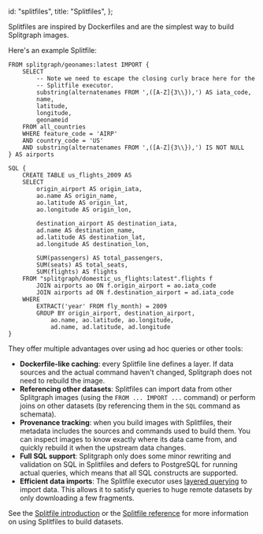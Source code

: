   id: "splitfiles",
  title: "Splitfiles",
};

Splitfiles are inspired by Dockerfiles and are the simplest way to build Splitgraph images.

Here's an example Splitfile:

```splitfile
FROM splitgraph/geonames:latest IMPORT {
    SELECT
        -- Note we need to escape the closing curly brace here for the
        -- Splitfile executor.
        substring(alternatenames FROM ',([A-Z]{3\\}),') AS iata_code,
        name,
        latitude,
        longitude,
        geonameid
    FROM all_countries
    WHERE feature_code = 'AIRP'
    AND country_code = 'US'
    AND substring(alternatenames FROM ',([A-Z]{3\\}),') IS NOT NULL
} AS airports

SQL {
    CREATE TABLE us_flights_2009 AS
    SELECT
        origin_airport AS origin_iata,
        ao.name AS origin_name,
        ao.latitude AS origin_lat,
        ao.longitude AS origin_lon,

        destination_airport AS destination_iata,
        ad.name AS destination_name,
        ad.latitude AS destination_lat,
        ad.longitude AS destination_lon,

        SUM(passengers) AS total_passengers,
        SUM(seats) AS total_seats,
        SUM(flights) AS flights
    FROM "splitgraph/domestic_us_flights:latest".flights f
        JOIN airports ao ON f.origin_airport = ao.iata_code
        JOIN airports ad ON f.destination_airport = ad.iata_code
    WHERE
        EXTRACT('year' FROM fly_month) = 2009
        GROUP BY origin_airport, destination_airport,
            ao.name, ao.latitude, ao.longitude,
            ad.name, ad.latitude, ad.longitude
}
```

They offer multiple advantages over using ad hoc queries or other tools:

- **Dockerfile-like caching**: every Splitfile line defines a layer. If data sources
  and the actual command haven't changed, Splitgraph does not need to rebuild the image.
- **Referencing other datasets**: Splitfiles can import data from other Splitgraph images
  (using the `FROM ... IMPORT ...` command) or perform joins on other datasets (by referencing
  them in the `SQL` command as schemata).
- **Provenance tracking**: when you build images with Splitfiles, their metadata includes the sources and commands used to build them. You can inspect images to know exactly where its data came from, and quickly rebuild it when the upstream data changes.
- **Full SQL support**: Splitgraph only does some minor rewriting and validation on SQL in Splitfiles
  and defers to PostgreSQL for running actual queries, which means that all SQL constructs
  are supported.
- **Efficient data imports**: The Splitfile executor uses [layered querying](../large-datasets/layered-querying) to import data.
  This allows it to satisfy queries to huge remote datasets by only downloading a few fragments.

See the [Splitfile introduction](../working-with-data/using-splitfiles) or the [Splitfile reference](../splitfiles/splitfile-intro) for more information on using Splitfiles to build datasets.
